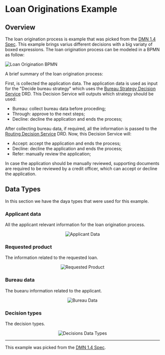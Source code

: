 
<Meta title="Use cases/Loan Originations/Overview" />

# Loan Originations Example

## Overview

The loan origination process is example that was picked from the [DMN 1.4 Spec](https://www.omg.org/spec/DMN/1.4/Beta1/PDF#page=180).
This example brings varius different decisions with a big variaty of boxed expressions. The loan origination process can be modeled in a BPMN as follow:

<p>
  <img src={"/loan-origination.png"} alt="Loan Origination BPMN" title="Loan Origination BPMN" />
</p>

A brief summary of the loan origination process:

First, is collected the application data. The application data is used as input for the "Decide bureau strategy"
which uses the [Bureau Strategy Decision Service](/docs/use-cases-loan-originations-bureau-strategy-decision-service-overview--overview) DRD.
This Decision Service will outputs which strategy should be used:

- Bureau: collect bureau data before proceding;
- Through: approve to the next steps;
- Decline: decline the application and ends the process;

After collecting bureau data, if required, all the information is passed to the
[Routing Decision Service](/docs/use-cases-loan-originations-routing-decision-service-overview--overview) DRD. Now, this Decision Service will:

- Accept: accept the application and ends the process;
- Decline: decline the application and ends the process;
- Refer: manually review the application;

In case the application should be manually reviewed, supporting documents are required to be reviewed by a credit officer,
which can accept or decline the application.

## Data Types

In this section we have the daya types that were used for this example.

### Applicant data

All the applicant relevant information for the loan origination process.

<p align="center">
  <img src={"/data-types-applicant-data.png"} alt="Applicant Data" title="Applicant Data" />
</p>

### Requested product

The information related to the requested loan.

<p align="center">
  <img src={"/data-types-requested-product.png"} alt="Requested Product" title="Requested Product" />
</p>

### Bureau data

The buearu information related to the applicant.

<p align="center">
  <img src={"/data-types-bureau-data.png"} alt="Bureau Data" title="Bureau Data" />
</p>

### Decision types

The decision types.

<p align="center">
  <img src={"/data-types-decisions.png"} alt="Decisions Data Types" title="Decisions Data Types" />
</p>

---

This example was picked from the [DMN 1.4 Spec](https://www.omg.org/spec/DMN/1.4/Beta1/PDF#page=180).
